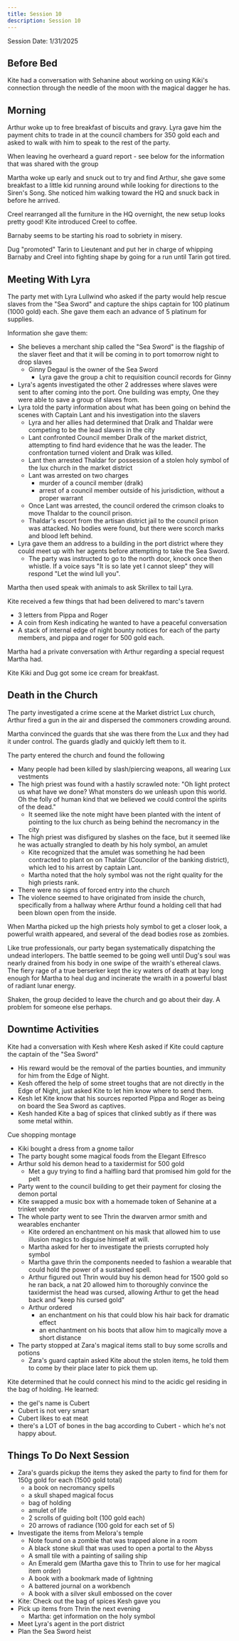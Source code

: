 ```yaml
---
title: Session 10
description: Session 10
---
```


Session Date: 1/31/2025

## Before Bed

Kite had a conversation with Sehanine about working on using Kiki's connection through the needle of the moon with the magical dagger he has.

## Morning

Arthur woke up to free breakfast of biscuits and gravy.
Lyra gave him the payment chits to trade in at the council chambers for 350 gold each and asked to walk with him to speak to the rest of the party.

When leaving he overheard a guard report - see below for the information that was shared with the group

Martha woke up early and snuck out to try and find Arthur, she gave some breakfast to a little kid running around while looking for directions to the Siren's Song.
She noticed him walking toward the HQ and snuck back in before he arrived.

Creel rearranged all the furniture in the HQ overnight, the new setup looks pretty good!
Kite introduced Creel to coffee.

Barnaby seems to be starting his road to sobriety in misery.

Dug "promoted" Tarin to Lieutenant and put her in charge of whipping Barnaby and Creel into fighting shape by going for a run until Tarin got tired.

## Meeting With Lyra

The party met with Lyra Lullwind who asked if the party would help rescue slaves from the "Sea Sword" and capture the ships captain for 100 platinum (1000 gold) each. She gave them each an advance of 5 platinum for supplies.

Information she gave them:
- She believes a merchant ship called the "Sea Sword" is the flagship of the slaver fleet and that it will be coming in to port tomorrow night to drop slaves
	-  Ginny Degaul is the owner of the Sea Sword
		- Lyra gave the group a chit to requisition council records for Ginny
- Lyra's agents investigated the other 2 addresses where slaves were sent to after coming into the port. One building was empty, One they were able to save a group of slaves from.
- Lyra told the party information about what has been going on behind the scenes with Captain Lant and his investigation into the slavers
	- Lyra and her allies had determined that Dralk and Thaldar were competing to be the lead slavers in the city
	- Lant confronted Council member Dralk of the market district, attempting to find hard evidence that he was the leader. The confrontation turned violent and Dralk was killed.
	- Lant then arrested Thaldar for possession of a stolen holy symbol of the lux church in the market district
	- Lant was arrested on two charges
		- murder of a council member (dralk)
		- arrest of a council member outside of his jurisdiction, without a proper warrant
	- Once Lant was arrested, the council ordered the crimson cloaks to move Thaldar to the council prison.
	- Thaldar's escort from the artisan district jail to the council prison was attacked. No bodies were found, but there were scorch marks and blood left behind.
- Lyra gave them an address to a building in the port district where they could meet up with her agents before attempting to take the Sea Sword.
	- The party was instructed to go to the north door, knock once then whistle. If a voice says "It is so late yet I cannot sleep" they will respond "Let the wind lull you".

Martha then used speak with animals to ask Skrillex to tail Lyra.

Kite received a few things that had been delivered to marc's tavern
- 3 letters from Pippa and Roger
- A coin from Kesh indicating he wanted to have a peaceful conversation
- A stack of internal edge of night bounty notices for each of the party members, and pippa and roger for 500 gold each.

Martha had a private conversation with Arthur regarding a special request Martha had.

Kite Kiki and Dug got some ice cream for breakfast.

## Death in the Church

The party investigated a crime scene at the Market district Lux church, Arthur fired a gun in the air and dispersed the commoners crowding around.

Martha convinced the guards that she was there from the Lux and they had it under control. The guards gladly and quickly left them to it.

The party entered the church and found the following
- Many people had been killed by slash/piercing weapons, all wearing Lux vestments
- The high priest was found with a hastily scrawled note:
  "Oh light protect us what have we done? What monsters do we unleash upon this world. Oh the folly of human kind that we believed we could control the spirits of the dead."
	- It seemed like the note might have been planted with the intent of pointing to the lux church as being behind the necromancy in the city
- The high priest was disfigured by slashes on the face, but it seemed like he was actually strangled to death by his holy symbol, an amulet
	- Kite recognized that the amulet was something he had been contracted to plant on on Thaldar (Councilor of the banking district), which led to his arrest by captain Lant.
	- Martha noted that the holy symbol was not the right quality for the high priests rank.
- There were no signs of forced entry into the church
- The violence seemed to have originated from inside the church, specifically from a hallway where Arthur found a holding cell that had been blown open from the inside.

When Martha picked up the high priests holy symbol to get a closer look, a powerful wraith appeared, and several of the dead bodies rose as zombies.

Like true professionals, our party began systematically dispatching the undead interlopers. The battle seemed to be going well until Dug's soul was nearly drained from his body in one swipe of the wraith's ethereal claws. The fiery rage of a true berserker kept the icy waters of death at bay long enough for Martha to heal dug and incinerate the wraith in a powerful blast of radiant lunar energy.

Shaken, the group decided to leave the church and go about their day. A problem for someone else perhaps.

## Downtime Activities

Kite had a conversation with Kesh where Kesh asked if Kite could capture the captain of the "Sea Sword"
- His reward would be the removal of the parties bounties, and immunity for him from the Edge of Night.
- Kesh offered the help of some street toughs that are not directly in the Edge of Night, just asked Kite to let him know where to send them.
- Kesh let Kite know that his sources reported Pippa and Roger as being on board the Sea Sword as captives.
- Kesh handed Kite a bag of spices that clinked subtly as if there was some metal within.

Cue shopping montage
- Kiki bought a dress from a gnome tailor
- The party bought some magical foods from the Elegant Elfresco
- Arthur sold his demon head to a taxidermist for 500 gold
	- Met a guy trying to find a halfling bard that promised him gold for the pelt
- Party went to the council building to get their payment for closing the demon portal
- Kite swapped a music box with a homemade token of Sehanine at a trinket vendor
- The whole party went to see Thrin the dwarven armor smith and wearables enchanter
	- Kite ordered an enchantment on his mask that allowed him to use illusion magics to disguise himself at will.
	- Martha asked for her to investigate the priests corrupted holy symbol
	- Martha gave thrin the components needed to fashion a wearable that could hold the power of a sustained spell.
	- Arthur figured out Thrin would buy his demon head for 1500 gold so he ran back, a nat 20 allowed him to thoroughly convince the taxidermist the head was cursed, allowing Arthur to get the head back and "keep his cursed gold"
	- Arthur ordered
		- an enchantment on his  that could blow his hair back for dramatic effect
		- an enchantment on his boots that allow him to magically move a short distance
- The party stopped at Zara's magical items stall to buy some scrolls and potions
	- Zara's guard captain asked Kite about the stolen items, he told them to come by their place later to pick them up.


Kite determined that he could connect his mind to the acidic gel residing in the bag of holding. He learned:
- the gel's name is Cubert
- Cubert is not very smart
- Cubert likes to eat meat
- there's a LOT of bones in the bag according to Cubert - which he's not happy about.

## Things To Do Next Session

- Zara's guards pickup the items they asked the party to find for them for 150g gold for each (1500 gold total)
	- a book on necromancy spells
	- a skull shaped magical focus
	- bag of holding
	- amulet of life
	- 2 scrolls of guiding bolt (100 gold each)
	- 20 arrows of radiance (100 gold for each set of 5)
- Investigate the items from Melora's temple
	- Note found on a zombie that was trapped alone in a room
	- A black stone skull that was used to open a portal to the Abyss
	- A small tile with a painting of sailing ship
	- An Emerald gem (Martha gave this to Thrin to use for her magical item order)
	- A book with a bookmark made of lightning
	- A battered journal on a workbench
	- A book with a silver skull embossed on the cover
- Kite: Check out the bag of spices Kesh gave you
- Pick up items from Thrin the next evening
	- Martha: get information on the holy symbol
- Meet Lyra's agent in the port district
- Plan the Sea Sword heist
